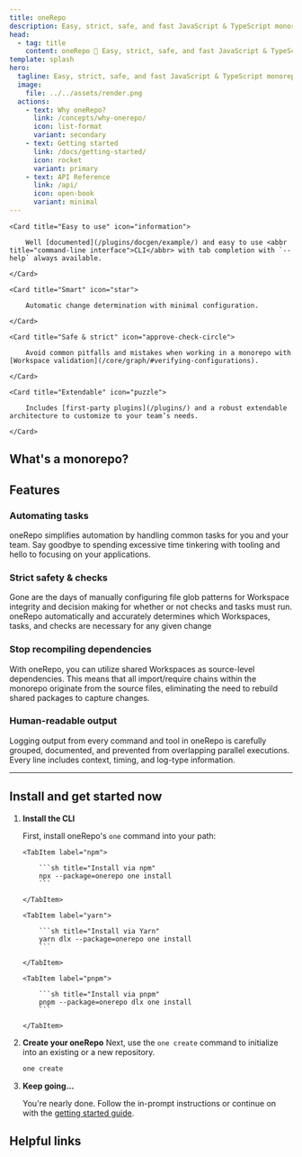 ```yaml
---
title: oneRepo
description: Easy, strict, safe, and fast JavaScript & TypeScript monorepo toolchain for high performance teams.
head:
  - tag: title
    content: oneRepo 🚀 Easy, strict, safe, and fast JavaScript & TypeScript monorepo toolchain for high performance teams.
template: splash
hero:
  tagline: Easy, strict, safe, and fast JavaScript & TypeScript monorepo toolchain for high performance teams.
  image:
    file: ../../assets/render.png
  actions:
    - text: Why oneRepo?
      link: /concepts/why-onerepo/
      icon: list-format
      variant: secondary
    - text: Getting started
      link: /docs/getting-started/
      icon: rocket
      variant: primary
    - text: API Reference
      link: /api/
      icon: open-book
      variant: minimal
---
```



<Aurora bands={40} />

<CardGrid stagger>

    <Card title="Easy to use" icon="information">

    	Well [documented](/plugins/docgen/example/) and easy to use <abbr title="command-line interface">CLI</abbr> with tab completion with `--help` always available.

    </Card>

    <Card title="Smart" icon="star">

    	Automatic change determination with minimal configuration.

    </Card>

    <Card title="Safe & strict" icon="approve-check-circle">

    	Avoid common pitfalls and mistakes when working in a monorepo with [Workspace validation](/core/graph/#verifying-configurations).

    </Card>

    <Card title="Extendable" icon="puzzle">

    	Includes [first-party plugins](/plugins/) and a robust extendable architecture to customize to your team’s needs.

    </Card>

</CardGrid>

## What's a monorepo?

<LinkCard
	title="Monorepo primer"
	description="Refresh your knowledge on why a monorepo may be right for you"
	href="/concepts/primer/"
/>

## Features

### <Icon name="rocket" /> Automating tasks

oneRepo simplifies automation by handling common tasks for you and your team. Say goodbye to spending excessive time tinkering with tooling and hello to focusing on your applications.

### <Icon name="approve-check-circle" /> Strict safety & checks

Gone are the days of manually configuring file glob patterns for Workspace integrity and decision making for whether or not checks and tasks must run. oneRepo automatically and accurately determines which Workspaces, tasks, and checks are necessary for any given change

### <Icon name="puzzle" /> Stop recompiling dependencies

With oneRepo, you can utilize shared Workspaces as source-level dependencies. This means that all import/require chains within the monorepo originate from the source files, eliminating the need to rebuild shared packages to capture changes.

### <Icon name="list-format" /> Human-readable output

Logging output from every command and tool in oneRepo is carefully grouped, documented, and prevented from overlapping parallel executions. Every line includes context, timing, and log-type information.

---

<LinkCard
	title="Full feature list"
	href="/concepts/why-onerepo/#features"
	description="oneRepo is full of a ton of features focused on speed and safety. We haven’t even scratched the surface!"
	icon="rocket"
/>

## Install and get started now

<Steps>

1.  **Install the CLI**

    First, install oneRepo's `one` command into your path:

    <Tabs syncKey="pkgmanager">

        <TabItem label="npm">

        	```sh title="Install via npm"
        	npx --package=onerepo one install
        	```

        </TabItem>

        <TabItem label="yarn">

        	```sh title="Install via Yarn"
        	yarn dlx --package=onerepo one install
        	```

        </TabItem>

        <TabItem label="pnpm">

        	```sh title="Install via pnpm"
        	pnpm --package=onerepo dlx one install
        	```

        </TabItem>

    </Tabs>

1.  **Create your oneRepo**
    Next, use the `one create` command to initialize into an existing or a new repository.

    ```sh title="Initialize oneRepo in a new or existing repository"
    one create
    ```

1.  **Keep going…**

    You're nearly done. Follow the in-prompt instructions or continue on with the [getting started guide](/docs/getting-started/).

</Steps>

## Helpful links

<CardGrid>
	<LinkCard title="Configuration" href="/docs/config/" />
	<LinkCard title="Custom commands" href="/docs/commands/" />
	<LinkCard title="Changelog" href="/changelogs/" />
	<LinkCard title="GitHub" href="https://github.com/paularmstrong/onerepo" />
</CardGrid>
